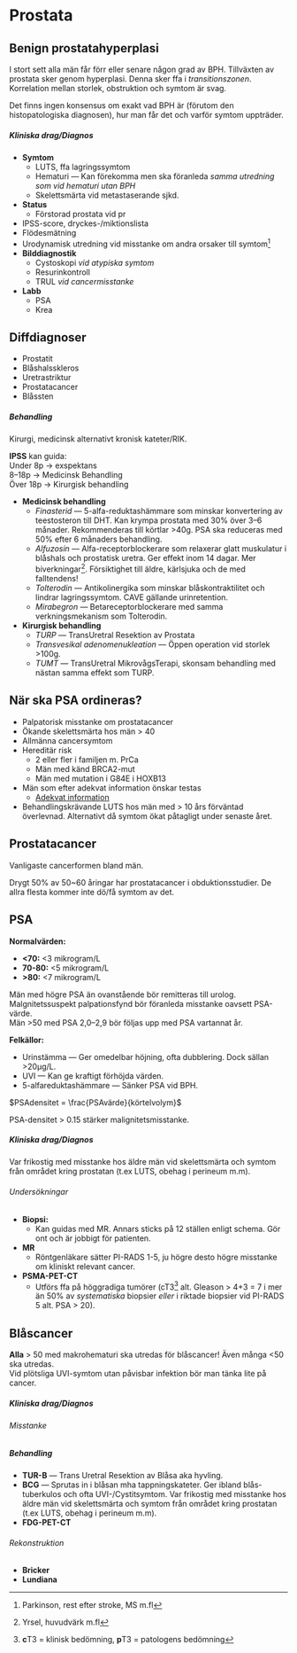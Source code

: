 # Prostata

## Benign prostatahyperplasi

I stort sett alla män får förr eller senare någon grad av BPH. Tillväxten av
prostata sker genom hyperplasi. Denna sker ffa i *transitionszonen*. Korrelation
mellan storlek, obstruktion och symtom är svag.

Det finns ingen konsensus om exakt vad BPH är (förutom den histopatologiska
diagnosen), hur man får det och varför symtom
uppträder.


##### Kliniska drag/Diagnos

- **Symtom**
  - LUTS, ffa lagringssymtom
  - Hematuri --- Kan förekomma men ska föranleda *samma utredning som vid
  hematuri utan BPH*
  - Skelettsmärta vid metastaserande sjkd.
- **Status**
  - Förstorad prostata vid pr
- IPSS-score, dryckes-/miktionslista
- Flödesmätning
- Urodynamisk utredning vid misstanke om andra orsaker till symtom^[Parkinson,
rest efter stroke, MS m.fl]
- **Bilddiagnostik**
  - Cystoskopi *vid atypiska symtom*
  - Resurinkontroll
  - TRUL *vid cancermisstanke*
- **Labb**
  - PSA
  - Krea

::: {.callout-tip}

## Diffdiagnoser

- Prostatit
- Blåshalsskleros
- Uretrastriktur
- Prostatacancer
- Blåssten

:::

##### Behandling

Kirurgi, medicinsk alternativt kronisk kateter/RIK.

**IPSS** kan guida:             
Under 8p -> exspektans           
8--18p -> Medicinsk Behandling         
Över 18p -> Kirurgisk behandling

- **Medicinsk behandling**
  - *Finasterid* --- 5-alfa-reduktashämmare som minskar konvertering av
  teestosteron till DHT. Kan krympa prostata med 30% över 3--6 månader.
  Rekommenderas till körtlar >40g. PSA ska reduceras med 50% efter 6 månaders
  behandling.
  - *Alfuzosin* --- Alfa-receptorblockerare som relaxerar glatt muskulatur i
  blåshals och prostatisk uretra. Ger effekt inom 14 dagar. Mer
  biverkningar^[Yrsel, huvudvärk m.fl]. Försiktighet till äldre, kärlsjuka och
  de med falltendens!
  - *Tolterodin* --- Antikolinergika som minskar blåskontraktilitet och lindrar
    lagringssymtom. CAVE gällande urinretention.
  - *Mirabegron* --- Betareceptorblockerare med samma verkningsmekanism som
  Tolterodin.
- **Kirurgisk behandling**
  - *TURP* --- TransUretral Resektion av Prostata
  - *Transvesikal adenomenukleation* --- Öppen operation vid storlek >100g.
  - *TUMT* --- TransUretral MikrovågsTerapi, skonsam behandling med nästan samma
    effekt som TURP.


::: {.callout-tip}

## När ska PSA ordineras?

- Palpatorisk misstanke om prostatacancer
- Ökande skelettsmärta hos män > 40
- Allmänna cancersymtom
- Hereditär risk
  - 2 eller fler i familjen m. PrCa
  - Män med känd BRCA2-mut
  - Män med mutation i G84E i HOXB13
- Män som efter adekvat information önskar testas
  - [Adekvat information](https://cancercentrum.se/globalassets/cancerdiagnoser/prostatacancer/om-psa-prov-for-att-upptacka-prostatacancer-i-ett-tidigt-skede-tryckfardig.pdf)
- Behandlingskrävande LUTS hos män med > 10 års förväntad överlevnad. Alternativt då symtom ökat påtagligt under senaste året.

:::

## Prostatacancer

Vanligaste cancerformen bland män.          

Drygt 50% av 50~60 åringar har prostatacancer i obduktionsstudier. De allra
flesta kommer inte dö/få symtom av det.

::: {.callout-tip}

## PSA

**Normalvärden:**

- **<70:** <3 mikrogram/L
- **70-80:** <5 mikrogram/L
- **>80:** <7 mikrogram/L

Män med högre PSA än ovanstående bör remitteras till urolog. Malgnitetssuspekt
palpationsfynd bör föranleda misstanke oavsett PSA-värde.           
Män >50 med PSA 2,0--2,9 bör följas upp med PSA vartannat år.

**Felkällor:**

- Urinstämma --- Ger omedelbar höjning, ofta dubblering. Dock sällan >20µg/L.
- UVI --- Kan ge kraftigt förhöjda värden.
- 5-alfareduktashämmare --- Sänker PSA vid BPH. 

$PSAdensitet = \frac{PSAvärde}{körtelvolym}$ 

PSA-densitet > 0.15 stärker malignitetsmisstanke.

:::

##### Kliniska drag/Diagnos

Var frikostig med misstanke hos äldre män vid skelettsmärta och symtom från
området kring prostatan (t.ex LUTS, obehag i perineum m.m).

###### Undersökningar

- **Biopsi:**
  - Kan guidas med MR. Annars sticks på 12 ställen enligt schema. Gör ont och
    är jobbigt för patienten.
- **MR**
  - Röntgenläkare sätter PI-RADS 1-5, ju högre desto högre misstanke om kliniskt relevant cancer.
- **PSMA-PET-CT**
  - Utförs ffa på höggradiga tumörer (cT3^[**c**T3 = klinisk bedömning, **p**T3 = patologens bedömning] alt. Gleason > 4+3 = 7 i mer än 50%
  av *systematiska* biopsier *eller* i riktade biopsier vid PI-RADS 5 alt. PSA > 20).

## Blåscancer

**Alla** > 50 med makrohematuri ska utredas för blåscancer! Även många <50 ska
utredas.            
Vid plötsliga UVI-symtom utan påvisbar infektion bör man tänka lite på cancer.

##### Kliniska drag/Diagnos

###### Misstanke



##### Behandling

- **TUR-B** --- Trans Uretral Resektion av Blåsa aka hyvling.
- **BCG** --- Sprutas in i blåsan mha tappningskateter. Ger ibland
blås-tuberkulos och ofta UVI-/Cystitsymtom.
Var frikostig med misstanke hos äldre män vid skelettsmärta och symtom från området kring prostatan (t.ex LUTS, obehag i perineum m.m).
- **FDG-PET-CT**

###### Rekonstruktion

- **Bricker**
- **Lundiana**
